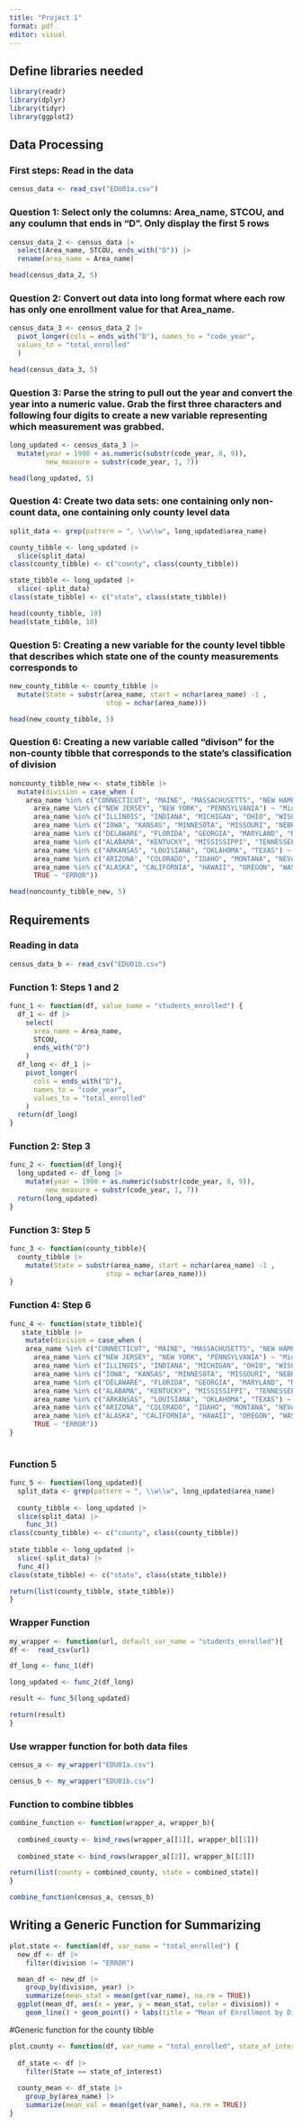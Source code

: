 ```yaml
---
title: "Project 1"
format: pdf
editor: visual
---
```


## Define libraries needed

```r
library(readr)
library(dplyr)
library(tidyr)
library(ggplot2)
```

## Data Processing

### First steps: Read in the data

```r
census_data <- read_csv("EDU01a.csv")
```

### Question 1: Select only the columns: Area_name, STCOU, and any coulumn that ends in "D". Only display the first 5 rows

```r
census_data_2 <- census_data |>
  select(Area_name, STCOU, ends_with("D")) |>
  rename(area_name = Area_name)

head(census_data_2, 5)
```

### Question 2: Convert out data into long format where each row has only one enrollment value for that Area_name.

```r
census_data_3 <- census_data_2 |>
  pivot_longer(cols = ends_with("D"), names_to = "code_year",
  values_to = "total_enrolled"
  )

head(census_data_3, 5)
```

### Question 3: Parse the string to pull out the year and convert the year into a numeric value. Grab the first three characters and following four digits to create a new variable representing which measurement was grabbed.

```r
long_updated <- census_data_3 |>
  mutate(year = 1900 + as.numeric(substr(code_year, 8, 9)),
         new_measure = substr(code_year, 1, 7))

head(long_updated, 5)
```

### Question 4: Create two data sets: one containing only non-count data, one containing only county level data

```r
split_data <- grep(pattern = ", \\w\\w", long_updated$area_name)

county_tibble <- long_updated |>
  slice(split_data)
class(county_tibble) <- c("county", class(county_tibble))

state_tibble <- long_updated |>
  slice(-split_data)
class(state_tibble) <- c("state", class(state_tibble))

head(county_tibble, 10)
head(state_tibble, 10)
```

### Question 5: Creating a new variable for the county level tibble that describes which state one of the county measurements corresponds to

```r
new_county_tibble <- county_tibble |>
  mutate(State = substr(area_name, start = nchar(area_name) -1 ,
                        stop = nchar(area_name)))

head(new_county_tibble, 5)
```

### Question 6: Creating a new variable called "divison" for the non-county tibble that corresponds to the state's classification of division

```r
noncounty_tibble_new <- state_tibble |>
  mutate(division = case_when (
    area_name %in% c("CONNECTICUT", "MAINE", "MASSACHUSETTS", "NEW HAMPSHIRE", "RHODE ISLAND", "VERMONT") ~ "New England",
      area_name %in% c("NEW JERSEY", "NEW YORK", "PENNSYLVANIA") ~ "Mid-Atlantic",
      area_name %in% c("ILLINOIS", "INDIANA", "MICHIGAN", "OHIO", "WISCONSIN") ~ "East North Central",
      area_name %in% c("IOWA", "KANSAS", "MINNESOTA", "MISSOURI", "NEBRASKA", "NORTH DAKOTA", "SOUTH DAKOTA") ~ "West North Central",
      area_name %in% c("DELAWARE", "FLORIDA", "GEORGIA", "MARYLAND", "NORTH CAROLINA", "SOUTH CAROLINA", "VIRGINIA", "WEST VIRGINIA", "DISTRICT OF COLUMBIA") ~ "South Atlantic",
      area_name %in% c("ALABAMA", "KENTUCKY", "MISSISSIPPI", "TENNESSEE") ~ "East South Central",
      area_name %in% c("ARKANSAS", "LOUISIANA", "OKLAHOMA", "TEXAS") ~ "West South Central",
      area_name %in% c("ARIZONA", "COLORADO", "IDAHO", "MONTANA", "NEVADA", "NEW MEXICO", "UTAH", "WYOMING") ~ "Mountain",
      area_name %in% c("ALASKA", "CALIFORNIA", "HAWAII", "OREGON", "WASHINGTON") ~ "Pacific",
      TRUE ~ "ERROR"))

head(noncounty_tibble_new, 5)
```

## Requirements

### Reading in data

```r
census_data_b <- read_csv("EDU01b.csv")
```

### Function 1: Steps 1 and 2

```r

func_1 <- function(df, value_name = "students_enrolled") {
  df_1 <- df |>
    select(
      area_name = Area_name,
      STCOU,
      ends_with("D")
    )
  df_long <- df_1 |>
    pivot_longer(
      cols = ends_with("D"),
      names_to = "code_year",
      values_to = "total_enrolled"
    )
  return(df_long)
}

```

### Function 2: Step 3

```r
func_2 <- function(df_long){
  long_updated <- df_long |>
    mutate(year = 1900 + as.numeric(substr(code_year, 8, 9)),
         new_measure = substr(code_year, 1, 7))
  return(long_updated)
}

```

### Function 3: Step 5
```r

func_3 <- function(county_tibble){
  county_tibble |>
    mutate(State = substr(area_name, start = nchar(area_name) -1 ,
                        stop = nchar(area_name)))
}

```

### Function 4: Step 6
```r

func_4 <- function(state_tibble){
   state_tibble |>
    mutate(division = case_when (
    area_name %in% c("CONNECTICUT", "MAINE", "MASSACHUSETTS", "NEW HAMPSHIRE", "RHODE ISLAND", "VERMONT") ~ "New England",
      area_name %in% c("NEW JERSEY", "NEW YORK", "PENNSYLVANIA") ~ "Mid-Atlantic",
      area_name %in% c("ILLINOIS", "INDIANA", "MICHIGAN", "OHIO", "WISCONSIN") ~ "East North Central",
      area_name %in% c("IOWA", "KANSAS", "MINNESOTA", "MISSOURI", "NEBRASKA", "NORTH DAKOTA", "SOUTH DAKOTA") ~ "West North Central",
      area_name %in% c("DELAWARE", "FLORIDA", "GEORGIA", "MARYLAND", "NORTH CAROLINA", "SOUTH CAROLINA", "VIRGINIA", "WEST VIRGINIA", "DISTRICT OF COLUMBIA") ~ "South Atlantic",
      area_name %in% c("ALABAMA", "KENTUCKY", "MISSISSIPPI", "TENNESSEE") ~ "East South Central",
      area_name %in% c("ARKANSAS", "LOUISIANA", "OKLAHOMA", "TEXAS") ~ "West South Central",
      area_name %in% c("ARIZONA", "COLORADO", "IDAHO", "MONTANA", "NEVADA", "NEW MEXICO", "UTAH", "WYOMING") ~ "Mountain",
      area_name %in% c("ALASKA", "CALIFORNIA", "HAWAII", "OREGON", "WASHINGTON") ~ "Pacific",
      TRUE ~ "ERROR"))
}
  
```

### Function 5
```r

func_5 <- function(long_updated){
  split_data <- grep(pattern = ", \\w\\w", long_updated$area_name)
  
  county_tibble <- long_updated |>
  slice(split_data) |>
    func_3() 
class(county_tibble) <- c("county", class(county_tibble))
  
state_tibble <- long_updated |>
  slice(-split_data) |>
  func_4() 
class(state_tibble) <- c("state", class(state_tibble))  

return(list(county_tibble, state_tibble))
}
```

### Wrapper Function

```r
my_wrapper <- function(url, default_var_name = "students_enrolled"){
df <-  read_csv(url)

df_long <- func_1(df) 

long_updated <- func_2(df_long) 

result <- func_5(long_updated)

return(result)
}

```

### Use wrapper function for both data files

```r
census_a <- my_wrapper("EDU01a.csv")

census_b <- my_wrapper("EDU01b.csv")
```

### Function to combine tibbles
```r
combine_function <- function(wrapper_a, wrapper_b){
  
  combined_county <- bind_rows(wrapper_a[[1]], wrapper_b[[1]])
  
  combined_state <- bind_rows(wrapper_a[[2]], wrapper_b[[2]])

return(list(county = combined_county, state = combined_state))
}

combine_function(census_a, census_b)
```

## Writing a Generic Function for Summarizing

```r
plot.state <- function(df, var_name = "total_enrolled") {
  new_df <- df |>
    filter(division != "ERROR")

  mean_df <- new_df |>
    group_by(division, year) |>
    summarize(mean_stat = mean(get(var_name), na.rm = TRUE))
  ggplot(mean_df, aes(x = year, y = mean_stat, color = division)) +
    geom_line() + geom_point() + labs(title = "Mean of Enrollment by Division")}
```

#Generic function for the county tibble

```r
plot.county <- function(df, var_name = "total_enrolled", state_of_interest = "NC", top_bottom = "top", num_top_bottom = 5) {
  
  df_state <- df |>
    filter(State == state_of_interest)
  
  county_mean <- df_state |>
    group_by(area_name) |>
    summarize(mean_val = mean(get(var_name), na.rm = TRUE))
}
```








